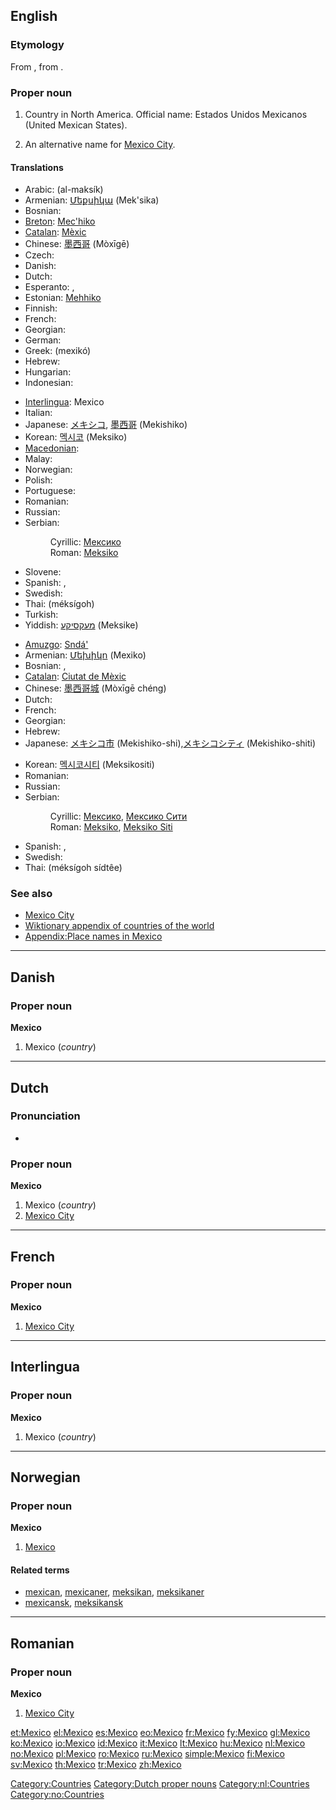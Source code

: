{{also|México}}
==English==
{{wikipedia}}

===Etymology===
From {{etyl|es}}, from {{etyl|nah}} {{term|mexihco|lang=nah}}.

===Proper noun===
{{en-proper noun}}

# Country in North America. Official name: Estados Unidos Mexicanos (United Mexican States).
# {{rare}} An alternative name for [[Mexico City]].

====Translations====
{{trans-top|country}}
* Arabic: {{Arab|[[المكسيك]]}} (al-maksík) {{f}}
* Armenian: [[Մեքսիկա]] (Mek'sika)
* Bosnian: {{t-|bs|Meksiko|m}}
* [[Breton]]: [[Mec'hiko]]
* [[Catalan]]: [[Mèxic]] {{m}}
* Chinese: [[墨西哥]] (Mòxīgē)
* Czech: {{t-|cs|Mexiko|n}}
* Danish: {{t-|da|Mexico}}
* Dutch: {{t+|nl|Mexico}}
* Esperanto: {{t+|eo|Meksiko|xs=Esperanto}}, {{t-|eo|Meksikio|xs=Esperanto}}
* Estonian: [[Mehhiko]]
* Finnish: {{t+|fi|Meksiko}}
* French: {{t+|fr|Mexique|m}}
* Georgian: {{t|ka|მექსიკა|tr=mek‘sika|xs=Georgian}}
* German: {{t+|de|Mexiko|n}}
* Greek: {{t+|el|Μεξικό|n|sc=Grek}} (mexikó)
* Hebrew: {{t+|he|מקסיקו|f|tr=meksiko|sc=Hebr}}
* Hungarian: {{t+|hu|Mexikó}}
* Indonesian: {{t-|id|Meksiko|xs=Indonesian}}
{{trans-mid}}
* [[Interlingua]]: Mexico
* Italian: {{t+|it|Messico|m}}
* Japanese: [[メキシコ]], [[墨西哥]] (Mekishiko)
* Korean: [[멕시코]] (Meksiko)
* [[Macedonian]]: {{t|mk|Мексико|n|tr=Méksiko|sc=Cyrl}}
* Malay: {{t-|ms|Meksiko|xs=Malay}}
* Norwegian: {{t+|no|Mexico}}
* Polish: {{t+|pl|Meksyk|m}}
* Portuguese: {{t+|pt|México|m}}
* Romanian: {{t-|ro|Mexic|n}}
* Russian: {{t+|ru|Мексика|f|tr=Méksika|sc=Cyrl}}
* Serbian:
*: Cyrillic: [[Мексико#Serbian|Мексико]] {{m}}
*: Roman: [[Meksiko#Serbian|Meksiko]] {{m}}
* Slovene: {{t+|sl|Mehika|f}}
* Spanish: {{t+|es|México|m}}, {{t+|es|Méjico|m}}
* Swedish: {{t+|sv|Mexiko}}
* Thai: {{Thai|[[เม็กซิโก]]}} (méksígoh)
* Turkish: {{t+|tr|Meksika}}
* Yiddish: [[מעקסיקע]] (Meksike)
{{trans-bottom}}

{{trans-top|city}}
* [[Amuzgo]]: [[Sndá']]
* Armenian: [[Մեխիկո]] (Mexiko)
* Bosnian: {{t-|bs|Meksiko}}, {{t-|bs|Meksiko Siti|m}}
* [[Catalan]]: [[Ciutat de Mèxic]] {{f}}
* Chinese: [[墨西哥城]] (Mòxīgē chéng)
* Dutch: {{t+|nl|Mexico}}
* French: {{t+|fr|Mexico}}
* Georgian: {{t|ka|ქალაქი მექსიკა|tr=k‘alak‘i mek‘sika|xs=Georgian}}
* Hebrew: {{t-|he|מקסיקו סיטי|f|tr=meksiko siti|sc=Hebr}}
* Japanese: [[メキシコ市]] (Mekishiko-shi),[[メキシコシティ]] (Mekishiko-shiti)
{{trans-mid}}
* Korean: [[멕시코시티]] (Meksikositi)
* Romanian: {{t+|ro|Mexico}}
* Russian: {{t-|ru|Мехико|m|tr=Méχiko|sc=Cyrl}}
* Serbian:
*: Cyrillic: [[Мексико#Serbian|Мексико]], [[Мексико Сити]] {{m}}
*: Roman: [[Meksiko#Serbian|Meksiko]], [[Meksiko Siti#Serbian|Meksiko Siti]] {{m}}
* Spanish: {{t+|es|México|m}}, {{t+|es|Ciudad de México|f}}
* Swedish: {{t+|sv|Mexico City}}
* Thai: {{Thai|[[เม็กซิโกซิตี้]]}} (méksígoh sídtêe)
{{trans-bottom}}

===See also===
* [[Mexico City]]
* [[Appendix:Countries of the world|Wiktionary appendix of countries of the world]]
* [[Appendix:Place names in Mexico]]

[[Category:Countries]]

----

==Danish==

===Proper noun===
'''Mexico'''

# Mexico (''country'')

----

==Dutch==

===Pronunciation===
* {{audio|Nl-Mexico.ogg|audio}}

===Proper noun===
'''Mexico'''

# Mexico (''country'')
# [[Mexico City]]

[[Category:Dutch proper nouns]]
[[Category:nl:Countries]]

----

==French==

===Proper noun===
'''Mexico'''

# [[Mexico City]]

----

==Interlingua==

===Proper noun===
'''Mexico'''

# Mexico (''country'')

----

==Norwegian==

===Proper noun===
'''Mexico'''

# [[#English|Mexico]]

====Related terms====
* [[mexican]], [[mexicaner]], [[meksikan]], [[meksikaner]]
* [[mexicansk]], [[meksikansk]]

[[Category:no:Countries]]

----

==Romanian==

===Proper noun===
'''Mexico'''

# [[Mexico City]]

[[et:Mexico]]
[[el:Mexico]]
[[es:Mexico]]
[[eo:Mexico]]
[[fr:Mexico]]
[[fy:Mexico]]
[[gl:Mexico]]
[[ko:Mexico]]
[[io:Mexico]]
[[id:Mexico]]
[[it:Mexico]]
[[lt:Mexico]]
[[hu:Mexico]]
[[nl:Mexico]]
[[no:Mexico]]
[[pl:Mexico]]
[[ro:Mexico]]
[[ru:Mexico]]
[[simple:Mexico]]
[[fi:Mexico]]
[[sv:Mexico]]
[[th:Mexico]]
[[tr:Mexico]]
[[zh:Mexico]]